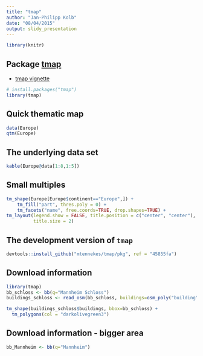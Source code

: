 ```yaml
---
title: "tmap"
author: "Jan-Philipp Kolb"
date: "08/04/2015"
output: slidy_presentation
---
```


```r
library(knitr)
```

## Package [tmap](https://cran.r-project.org/web/packages/tmap/index.html)

- [tmap vignette](https://cran.r-project.org/web/packages/tmap/vignettes/tmap-nutshell.html)

```r
# install.packages("tmap")
library(tmap)
```

## Quick thematic map

```r
data(Europe)
qtm(Europe)
```

## The underlying data set

```r
kable(Europe@data[1:8,1:5])
```

## Small multiples

```r
tm_shape(Europe[Europe$continent=="Europe",]) +
    tm_fill("part", thres.poly = 0) +
    tm_facets("name", free.coords=TRUE, drop.shapes=TRUE) +
tm_layout(legend.show = FALSE, title.position = c("center", "center"), 
          title.size = 2)
```

## The development version of `tmap`

```r
devtools::install_github("mtennekes/tmap/pkg", ref = "45855fa")
```


## Download information

```r
library(tmap)
bb_schloss <- bb(q="Mannheim Schloss")
buildings_schloss <- read_osm(bb_schloss, buildings=osm_poly("building"))

tm_shape(buildings_schloss$buildings, bbox=bb_schloss) + 
  tm_polygons(col = "darkolivegreen3")
```

## Download information - bigger area

```r
bb_Mannheim <- bb(q="Mannheim")

```

